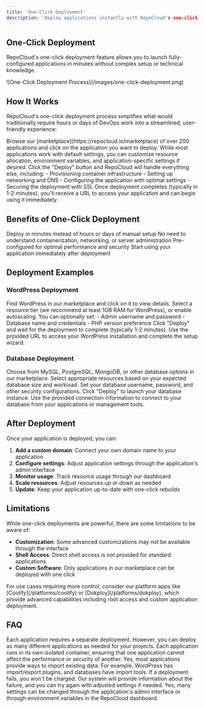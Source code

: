```yaml
---
title: 'One-Click Deployment'
description: 'Deploy applications instantly with RepoCloud's one-click deployment feature'
---
```


## One-Click Deployment

RepoCloud's one-click deployment feature allows you to launch fully-configured applications in minutes without complex setup or technical knowledge.

<Frame>
  ![One-Click Deployment Process](/images/one-click-deployment.png)
</Frame>

## How It Works

RepoCloud's one-click deployment process simplifies what would traditionally require hours or days of DevOps work into a streamlined, user-friendly experience:

<Steps>
  <Step title="Select Application">
    Browse our [marketplace](https://repocloud.io/marketplace) of over 200 applications and click on the application you want to deploy.
  </Step>
  <Step title="Configure (Optional)">
    While most applications work with default settings, you can customize resource allocation, environment variables, and application-specific settings if desired.
  </Step>
  <Step title="Deploy">
    Click the "Deploy" button and RepoCloud will handle everything else, including:
    - Provisioning container infrastructure
    - Setting up networking and DNS
    - Configuring the application with optimal settings
    - Securing the deployment with SSL
  </Step>
  <Step title="Access">
    Once deployment completes (typically in 1-2 minutes), you'll receive a URL to access your application and can begin using it immediately.
  </Step>
</Steps>

## Benefits of One-Click Deployment

<CardGroup cols={2}>
  <Card title="Time Savings" icon="clock">
    Deploy in minutes instead of hours or days of manual setup
  </Card>
  <Card title="Reduced Complexity" icon="wand-magic-sparkles">
    No need to understand containerization, networking, or server administration
  </Card>
  <Card title="Optimized Configurations" icon="sliders">
    Pre-configured for optimal performance and security
  </Card>
  <Card title="Instant Productivity" icon="bolt">
    Start using your application immediately after deployment
  </Card>
</CardGroup>

## Deployment Examples

### WordPress Deployment

<Steps>
  <Step title="Select WordPress">
    Find WordPress in our marketplace and click on it to view details.
  </Step>
  <Step title="Choose Resources">
    Select a resource tier (we recommend at least 1GB RAM for WordPress), or enable autoscaling.
  </Step>
  <Step title="Configure Settings">
    You can optionally set:
    - Admin username and password
    - Database name and credentials
    - PHP version preference
  </Step>
  <Step title="Deploy">
    Click "Deploy" and wait for the deployment to complete (typically 1-2 minutes).
  </Step>
  <Step title="Access WordPress">
    Use the provided URL to access your WordPress installation and complete the setup wizard.
  </Step>
</Steps>

### Database Deployment

<Steps>
  <Step title="Select Database">
    Choose from MySQL, PostgreSQL, MongoDB, or other database options in our marketplace.
  </Step>
  <Step title="Configure Resources">
    Select appropriate resources based on your expected database size and workload.
  </Step>
  <Step title="Security Settings">
    Set your database username, password, and other security configurations.
  </Step>
  <Step title="Deploy">
    Click "Deploy" to launch your database instance.
  </Step>
  <Step title="Connect">
    Use the provided connection information to connect to your database from your applications or management tools.
  </Step>
</Steps>

## After Deployment

Once your application is deployed, you can:

1. **Add a custom domain**: Connect your own domain name to your application
2. **Configure settings**: Adjust application settings through the application's admin interface
3. **Monitor usage**: Track resource usage through our dashboard
4. **Scale resources**: Adjust resources up or down as needed
5. **Update**: Keep your application up-to-date with one-click rebuilds

## Limitations

While one-click deployments are powerful, there are some limitations to be aware of:

- **Customization**: Some advanced customizations may not be available through the interface
- **Shell Access**: Direct shell access is not provided for standard applications
- **Custom Software**: Only applications in our marketplace can be deployed with one click

<Note>
  For use cases requiring more control, consider our platform apps like [Coolify](/platforms/coolify) or [Dokploy](/platforms/dokploy), which provide advanced capabilities including root access and custom application deployment.
</Note>

## FAQ

<AccordionGroup>
  <Accordion title="Can I deploy multiple applications at once?">
    Each application requires a separate deployment. However, you can deploy as many different applications as needed for your projects.
  </Accordion>
  <Accordion title="How are my applications isolated?">
    Each application runs in its own isolated container, ensuring that one application cannot affect the performance or security of another.
  </Accordion>
  <Accordion title="Can I migrate existing data to my deployment?">
    Yes, most applications provide ways to import existing data. For example, WordPress has import/export plugins, and databases have import tools.
  </Accordion>
  <Accordion title="What happens if deployment fails?">
    If a deployment fails, you won't be charged. Our system will provide information about the failure, and you can try again with adjusted settings if needed.
  </Accordion>
  <Accordion title="Can I change settings after deployment?">
    Yes, many settings can be changed through the application's admin interface or through environment variables in the RepoCloud dashboard.
  </Accordion>
</AccordionGroup> 